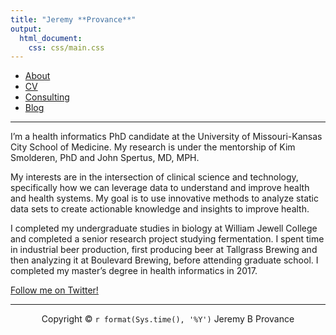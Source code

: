 ```yaml
---
title: "Jeremy **Provance**"
output: 
  html_document:
    css: css/main.css
---
```

<nav>
  <ul>
	  <li><a href="/">About</a></li>
    <li><a href="/cv">CV</a></li>
		<li><a href="/consulting">Consulting</a></li>
    <li><a href="/blog">Blog</a></li>
	</ul>
</nav>

***

I'm a health informatics PhD candidate at the University of Missouri-Kansas City School of Medicine. My research is under the mentorship of Kim Smolderen, PhD and John Spertus, MD, MPH.

My interests are in the intersection of clinical science and technology, specifically how we can leverage data to understand and improve health and health systems. My goal is to use innovative methods to analyze static data sets to create actionable knowledge and insights to improve health.

I completed my undergraduate studies in biology at William Jewell College and completed a senior research project studying fermentation. I spent time in industrial beer production, first producing beer at Tallgrass Brewing and then analyzing it at Boulevard Brewing, before attending graduate school. I completed my master's degree in health informatics in 2017.

[Follow me on Twitter!](https://twitter.com/jeremyprovance)

***

<center> Copyright © `r format(Sys.time(), '%Y')` Jeremy B Provance </center>

